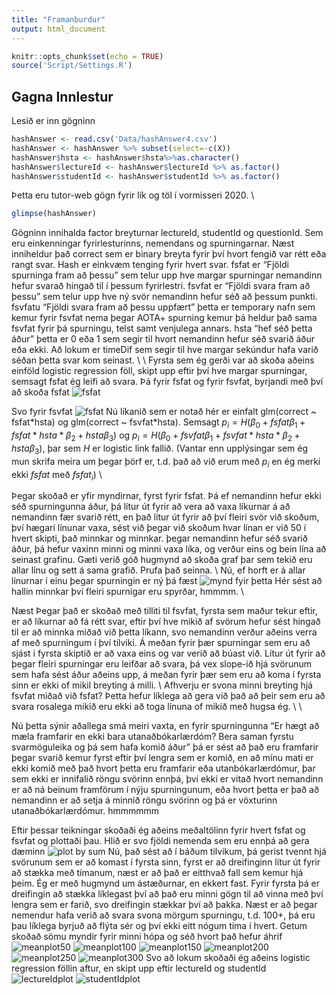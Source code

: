 ```yaml
---
title: "Framanburdur"
output: html_document
---
```


```r
knitr::opts_chunk$set(echo = TRUE)
source('Script/Settings.R')
```

## Gagna Innlestur
Lesið er inn gögninn
```r
hashAnswer <- read.csv('Data/hashAnswer4.csv')
hashAnswer <- hashAnswer %>% subset(select=-c(X))
hashAnswer$hsta <- hashAnswer$hsta%>%as.character()
hashAnswer$lectureId <- hashAnswer$lectureId %>% as.factor()
hashAnswer$studentId <- hashAnswer$studentId %>% as.factor()
```
Þetta eru tutor-web gögn fyrir lík og töl í vormisseri 2020. \\
```r
glimpse(hashAnswer)
```
Gögninn innihalda factor breyturnar lectureId, studentId og questionId. Sem eru einkenningar fyrirlesturinns, nemendans og spurningarnar. Næst inniheldur það correct sem er binary breyta fyrir því hvort fengið var rétt eða rangt svar. Hash er einkvæm tenging fyrir hvert svar. fsfat er "Fjöldi spurninga fram að þessu" sem telur upp hve margar spurningar nemandinn hefur svarað hingað til í þessum fyrirlestri. fsvfat er "Fjöldi svara fram að þessu" sem telur upp hve ný svör nemandinn hefur séð að þessum punkti. fsvfatu "Fjöldi svara fram að þessu uppfært" þetta er temporary nafn sem kemur fyrir fsvfat nema þegar AOTA+ spurning kemur þá heldur það sama fsvfat fyrir þá spurningu, telst samt venjulega annars. hsta "hef séð þetta áður" þetta er 0 eða 1 sem segir til hvort nemandinn hefur séð svarið áður eða ekki. Að lokum er timeDif sem segir til hve margar sekúndur hafa varið séðan þetta svar kom seinast. \\
\\
Fyrsta sem ég gerði var að skoða aðeins einföld logistic regression föll, skipt upp eftir því hve margar spurningar, semsagt fsfat ég leifi að svara. Þá fyrir fsfat og fyrir fsvfat, byrjandi með því að skoða fsfat
![fsfat](Img/plot1.png)

Svo fyrir fsvfat
![fsfat](Img/plot2.png)
Nú líkanið sem er notað hér er einfalt glm(correct ~ fsfat\*hsta) og glm(correct ~ fsvfat\*hsta). Semsagt $p_i = H(\beta_0 + fsfat\beta_1+fsfat*hsta*\beta_2+hsta\beta_3)$ og $p_i = H(\beta_0 + fsvfat\beta_1+fsvfat*hsta*\beta_2+hsta\beta_3)$, þar sem $H$ er logistic link fallið. (Vantar enn upplýsingar sem ég mun skrifa meira um þegar þörf er, t.d. það að við erum með $p_i$ en ég merki ekki $fsfat$ með $fsfat_i$) \\

Þegar skoðað er yfir myndirnar, fyrst fyrir fsfat. Þá ef nemandinn hefur ekki séð spurningunna áður, þá lítur út fyrir að vera að vaxa líkurnar á að nemandinn fær svarið rétt, en það lítur út fyrir að því fleiri svör við skoðum, því hægari línunar vaxa, sést við þegar við skoðum hvar línan er við 50 í hvert skipti, það minnkar og minnkar. þegar nemandinn hefur séð svarið áður, þá hefur vaxinn minni og minni vaxa líka, og verður eins og bein lína að seinast grafinu. Gæti verið góð hugmynd að skoða graf þar sem tekið eru allar línu og sett á sama grafið. Prufa það seinna. \\
Nú, ef horft er á allar línurnar í einu þegar spurningin er ný þá fæst
![mynd fyir þetta](Img/plot3.png)
Hér sést að hallin minnkar því fleiri spurnigar eru spyrðar, hmmmm. \\

Næst Þegar það er skoðað með tilliti til fsvfat, fyrsta sem maður tekur eftir, er að líkurnar að fá rétt svar, eftir því hve mikið af svörum hefur sést hingað til er að minnka miðað við þetta líkann, svo nemandinn verður aðeins verra af með spurningum í því tilviki. Á meðan fyrir þær spurningar sem eru að sjást í fyrsta skiptið er að vaxa eins og var verið að búast við. Lítur út fyrir að þegar fleiri spurningar eru leifðar að svara, þá vex slope-ið hjá svörunum sem hafa sést áður aðeins upp, á meðan fyrir þær sem eru að koma í fyrsta sinn er ekki of mikil breyting á milli. \\
Afhverju er svona minni breyting hjá fsvfat miðað við fsfat? Þetta hefur líklega að gera við það að þeir sem eru að svara rosalega mikið eru ekki að toga línuna of mikið með hugsa ég. \\
\\

Nú þetta sýnir aðallega smá meiri vaxta, en fyrir spurningunna "Er hægt að mæla framfarir en ekki bara utanaðbókarlærdóm? Bera saman fyrstu svarmöguleika og þá sem hafa komið áður" þá er sést að það eru framfarir þegar svarið kemur fyrst eftir því lengra sem er komið, en að mínu mati er ekki komið með það hvort þetta eru framfarir eða utanbókarlærdómur, þar sem ekki er innifalið röngu svörinn ennþá, því ekki er vitað hvort nemandinn er að ná beinum framförum í nýju spurningunum, eða hvort þetta er það að nemandinn er að setja á minnið röngu svörinn og þá er vöxturinn utanaðbókarlærdómur. hmmmmmm


Eftir þessar teikningar skoðaði ég aðeins meðaltölinn fyrir hvert fsfat og fsvfat og plottaði þau. Hlið er svo fjöldi nemenda sem eru ennþá að gera dæminn
![plot by sum](Img/plotbymean.png)
Nú, það sést að í báðum tilvikum, þá gerist tvennt hjá svörunum sem er að komast í fyrsta sinn, fyrst er að dreifinginn lítur út fyrir að stækka með tímanum, næst er að það er eitthvað fall sem kemur hjá þeim. Ég er með hugmynd um ástæðurnar, en ekkert fast. Fyrir fyrsta þá er dreifingin að stækka líklegast því að það eru minni gögn til að vinna með því lengra sem er farið, svo dreifingin stækkar því að þakka. Næst er að þegar nemendur hafa verið að svara svona mörgum spurningu, t.d. 100+, þá eru þau líklega byrjuð að flýta sér og því ekki eitt nógum tíma í hvert. Getum skoðað sömu myndir fyrir minni hópa og séð hvort það hefur áhrif
![meanplot50](Img/plotbymean50.png)
![meanplot100](Img/plotbymean100.png)
![meanplot150](Img/plotbymean150.png)
![meanplot200](Img/plotbymean200.png)
![meanplot250](Img/plotbymean250.png)
![meanplot300](Img/plotbymean300.png)
Svo að lokum skoðaði ég aðeins logistic regression föllin aftur, en skipt upp eftir lectureId og studentId
![lectureIdplot](Img/plotbylectureId.png)
![studentIdplot](Img/plotbystudentId.png)




